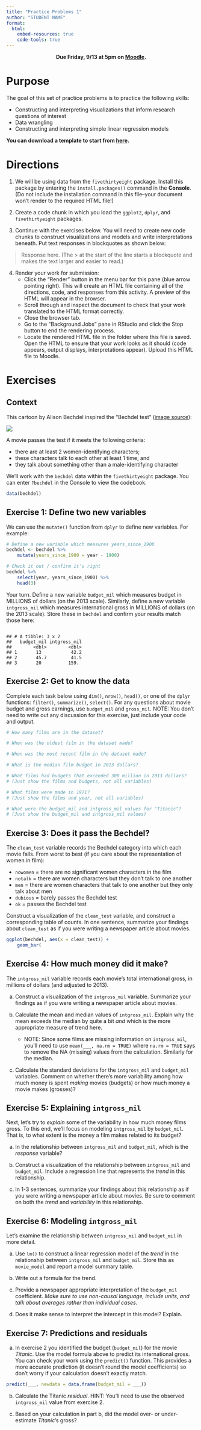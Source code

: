```yaml
---
title: "Practice Problems 1"
author: "STUDENT NAME"
format:
  html:
    embed-resources: true
    code-tools: true    
---
```


<center>**Due Friday, 9/13 at 5pm on [Moodle](https://moodle.macalester.edu/mod/assign/view.php?id=134185).**</center>

# Purpose

The goal of this set of practice problems is to practice the following skills:

-   Constructing and interpreting visualizations that inform research questions of interest
-   Data wrangling
-   Constructing and interpreting simple linear regression models

**You can download a template to start from [here](../assignments/pp1.qmd).**

# Directions

1.  We will be using data from the `fivethirtyeight` package. Install this package by entering the `install.packages()` command in the **Console**. (Do not include the installation command in this file--your document won't render to the required HTML file!)

2.  Create a code chunk in which you load the `ggplot2`, `dplyr`, and `fivethirtyeight` packages.

3.  Continue with the exercises below. You will need to create new code chunks to construct visualizations and models and write interpretations beneath. Put text responses in blockquotes as shown below:

> Response here. (The \> at the start of the line starts a blockquote and makes the text larger and easier to read.)

4.  Render your work for submission:
    -   Click the "Render" button in the menu bar for this pane (blue arrow pointing right). This will create an HTML file containing all of the directions, code, and responses from this activity. A preview of the HTML will appear in the browser.
    -   Scroll through and inspect the document to check that your work translated to the HTML format correctly.
    -   Close the browser tab.
    -   Go to the "Background Jobs" pane in RStudio and click the Stop button to end the rendering process.
    -   Locate the rendered HTML file in the folder where this file is saved. Open the HTML to ensure that your work looks as it should (code appears, output displays, interpretations appear). Upload this HTML file to Moodle.

# Exercises

## Context

This cartoon by Alison Bechdel inspired the "Bechdel test" ([image source](https://en.wikipedia.org/wiki/Bechdel_test#/media/File:Dykes_to_Watch_Out_For_(Bechdel_test_origin).jpg)):

![](https://upload.wikimedia.org/wikipedia/en/b/bf/Dykes_to_Watch_Out_For_%28Bechdel_test_origin%29.jpg)

A movie passes the test if it meets the following criteria:

-   there are at least 2 women-identifying characters;\
-   these characters talk to each other at least 1 time; and\
-   they talk about something other than a male-identifying character

We'll work with the `bechdel` data within the `fivethirtyeight` package. You can enter `?bechdel` in the Console to view the codebook.

```r
data(bechdel)
```

## Exercise 1: Define two new variables

We can use the `mutate()` function from `dplyr` to define new variables. For example:

```r
# Define a new variable which measures years_since_1900
bechdel <- bechdel %>% 
    mutate(years_since_1900 = year - 1900)

# Check it out / confirm it's right
bechdel %>% 
    select(year, years_since_1900) %>% 
    head(3)
```

Your turn. Define a new variable `budget_mil` which measures budget in MILLIONS of dollars (on the 2013 scale). Similarly, define a new variable `intgross_mil` which measures international gross in MILLIONS of dollars (on the 2013 scale). Store these in `bechdel` and confirm your results match those here:

```r

```


```         
## # A tibble: 3 x 2
##   budget_mil intgross_mil
##        <dbl>        <dbl>
## 1       13           42.2
## 2       45.7         41.5
## 3       20          159.
```

## Exercise 2: Get to know the data

Complete each task below using `dim()`, `nrow()`, `head()`, or one of the `dplyr` functions: `filter()`, `summarize()`, `select()`. For any questions about movie budget and gross earnings, use `budget_mil` and `gross_mil`. NOTE: You don't need to write out any discussion for this exercise, just include your code and output.

```r
# How many films are in the dataset?

# When was the oldest film in the dataset made?

# When was the most recent film in the dataset made?

# What is the median film budget in 2013 dollars?

# What films had budgets that exceeded 300 million in 2013 dollars?
# (Just show the films and budgets, not all variables)

# What films were made in 1971?
# (Just show the films and year, not all variables)

# What were the budget_mil and intgross_mil values for "Titanic"?
# (Just show the budget_mil and intgross_mil values)

```

## Exercise 3: Does it pass the Bechdel?

The `clean_test` variable records the Bechdel category into which each movie falls. From worst to best (if you care about the representation of women in film):

-   `nowomen` = there are no significant women characters in the film
-   `notalk` = there are women characters but they don't talk to one another
-   `men` = there are women characters that talk to one another but they only talk about men
-   `dubious` = barely passes the Bechdel test
-   `ok` = passes the Bechdel test

Construct a visualization of the `clean_test` variable, and construct a corresponding table of counts. In one sentence, summarize your findings about `clean_test` as if you were writing a newspaper article about movies.

```r
ggplot(bechdel, aes(x = clean_test)) + 
    geom_bar(
```

## Exercise 4: How much money did it make?

The `intgross_mil` variable records each movie's total international gross, in millions of dollars (and adjusted to 2013).

a.  Construct a visualization of the `intgross_mil` variable. Summarize your findings as if you were writing a newspaper article about movies.

b.  Calculate the mean and median values of `intgross_mil`. Explain why the mean exceeds the median by quite a bit *and* which is the more appropriate measure of trend here.

    -   NOTE: Since some films are missing information on `intgross_mil`, you'll need to use `mean(___, na.rm = TRUE)` where `na.rm = TRUE` says to remove the NA (missing) values from the calculation. Similarly for the median.

c.  Calculate the standard deviations for the `intgross_mil` and `budget_mil` variables. Comment on whether there's more variability among how much money is spent *making* movies (budgets) or how much money a movie makes (grosses)?

## Exercise 5: Explaining `intgross_mil`

Next, let's try to *explain* some of the variability in how much money films gross. To this end, we'll focus on modeling `intgross_mil` by `budget_mil`. That is, to what extent is the money a film makes related to its budget?

a.  In the relationship between `intgross_mil` and `budget_mil`, which is the *response* variable?

b.  Construct a visualization of the relationship between `intgross_mil` and `budget_mil`. Include a regression line that represents the *trend* in this relationship.

c.  In 1-3 sentences, summarize your findings about this relationship as if you were writing a newspaper article about movies. Be sure to comment on both the *trend* and *variability* in this relationship.

## Exercise 6: Modeling `intgross_mil`

Let's examine the relationship between `intgross_mil` and `budget_mil` in more detail.

a.  Use `lm()` to construct a linear regression model of the *trend* in the relationship between `intgross_mil` and `budget_mil`. Store this as `movie_model` and report a model summary table.

b.  Write out a formula for the trend.

c.  Provide a newspaper appropriate interpretation of the `budget_mil` coefficient. *Make sure to use non-causal language, include units, and talk about averages rather than individual cases.*

d.  Does it make sense to interpret the intercept in this model? Explain.

## Exercise 7: Predictions and residuals

a.  In exercise 2 you identified the budget (`budget_mil`) for the movie *Titanic*. Use the model formula above to predict its international gross. You can check your work using the `predict()` function. This provides a more accurate prediction (it doesn't round the model coefficients) so don't worry if your calculation doesn't exactly match.

```r
predict(___, newdata = data.frame(budget_mil = ___))
```

b.  Calculate the Titanic *residual*. HINT: You'll need to use the observed `intgross_mil` value from exercise 2.

c.  Based on your calculation in part b, did the model over- or under-estimate *Titanic*'s gross?

